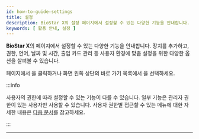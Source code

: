 ```yaml
---
id: how-to-guide-settings
title: 설정
description: BioStar X의 설정 페이지에서 설정할 수 있는 다양한 기능을 안내합니다.
keywords: [ 활용 안내, 설정 ]
---
```


**BioStar X**의 <Cmd sid='shell.header.setting' /> 페이지에서 설정할 수 있는 다양한 기능을 안내합니다. 장치를 추가하고, 권한, 언어, 날짜 및 시간, 출입 카드 관리 등 사용자 환경에 맞춤 설정을 위한 다양한 옵션을 살펴볼 수 있습니다. 

<Cmd sid='shell.header.launcher' /> 페이지에서 <Cmd sid='shell.header.setting' />을 클릭하거나 화면 왼쪽 상단의 바로 가기 목록에서 <Cmd sid='shell.header.setting' />을 선택하세요.

:::info

사용자의 권한에 따라 설정할 수 있는 기능이 다를 수 있습니다. 일부 기능은 관리자 권한이 있는 사용자만 사용할 수 있습니다. 사용자 권한별 접근할 수 있는 메뉴에 대한 자세한 내용은 [다음 문서](set-permission#operatorLevel)를 참고하세요.

:::

---

<Overview />